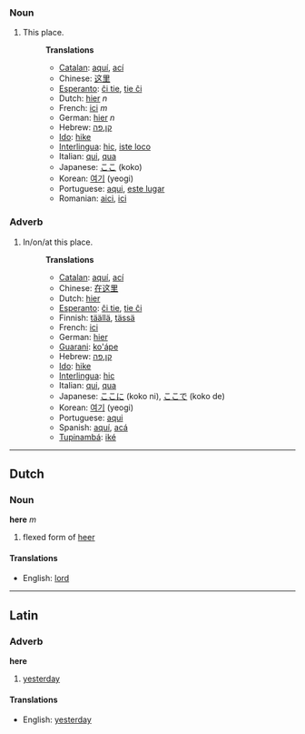 ===Noun===
#This place.
#:'''Translations'''
#:*[[Catalan]]: [[aquí]], [[ací]]
#:*Chinese: [[这里]]
#:*[[Esperanto]]: [[ĉi tie]], [[tie ĉi]]
#:*Dutch: [[hier]] ''n''
#:*French: [[ici]] ''m''
#:*German: [[hier]] ''n''
#:*Hebrew: [[קן]],[[פה]]
#:*[[Ido]]: [[hike]]
#:*[[Interlingua]]: [[hic]], [[iste loco]]
#:*Italian: [[qui]], [[qua]]
#:*Japanese: [[ここ]] (koko)
#:*Korean: [[여기]] (yeogi)
#:*Portuguese: [[aqui]], [[este lugar]]
#:*Romanian: [[aici]], [[ici]]


===Adverb===
#In/on/at this place.
#:'''Translations'''
#:*[[Catalan]]: [[aquí]], [[ací]]
#:*Chinese: [[在这里]]
#:*Dutch: [[hier]]
#:*[[Esperanto]]: [[ĉi tie]], [[tie ĉi]]
#:*Finnish: [[täällä]], [[tässä]]
#:*French: [[ici]]
#:*German: [[hier]]
#:*[[Guarani]]: [[ko'ápe]]
#:*Hebrew: [[קן]],[[פה]]
#:*[[Ido]]: [[hike]]
#:*[[Interlingua]]: [[hic]]
#:*Italian: [[qui]], [[qua]]
#:*Japanese: [[ここ]]に (koko ni), [[ここ]]で (koko de)
#:*Korean: [[여기]] (yeogi)
#:*Portuguese: [[aqui]]
#:*Spanish: [[aquí]], [[acá]]
#:*[[Tupinambá]]: [[iké]]

----

==Dutch==
=== Noun ===
'''here''' ''m''

# flexed form of [[heer]]

==== Translations ====
*English: [[lord]]

----

==Latin==
=== Adverb ===
'''here'''

# [[yesterday]]

==== Translations ====
*English: [[yesterday]]
